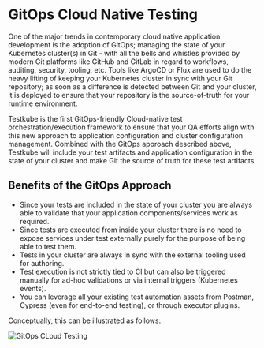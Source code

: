 # GitOps Cloud Native Testing

One of the major trends in contemporary cloud native application development is the adoption of GitOps; managing the state of your Kubernetes cluster(s) in Git - with all the bells and whistles provided by modern Git platforms like GitHub and GitLab in regard to workflows, auditing, security, tooling, etc. Tools like ArgoCD or Flux are used to do the heavy lifting of keeping your Kubernetes cluster in sync with your Git repository; as soon as a difference is detected between Git and your cluster, it is deployed to ensure that your repository is the source-of-truth for your runtime environment.

Testkube is the first GitOps-friendly Cloud-native test orchestration/execution framework to ensure that your QA efforts align with this new approach to application configuration and cluster configuration management. Combined with the GitOps approach described above, Testkube will include your test artifacts and application configuration in the state of your cluster and make Git the source of truth for these test artifacts.

## Benefits of the GitOps Approach

- Since your tests are included in the state of your cluster you are always able to validate that your application components/services work as required.
- Since tests are executed from inside your cluster there is no need to expose services under test externally purely for the purpose of being able to test them.
- Tests in your cluster are always in sync with the external tooling used for authoring.
- Test execution is not strictly tied to CI but can also be triggered manually for ad-hoc validations or via internal triggers (Kubernetes events).
- You can leverage all your existing test automation assets from Postman, Cypress (even for end-to-end testing), or through executor plugins.

Conceptually, this can be illustrated as follows:

![GitOps CLoud Testing](../img/GitOps-cloud-testing.jpeg)
